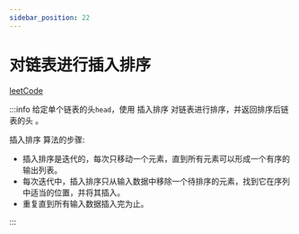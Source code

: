```yaml
---
sidebar_position: 22
---
```



# 对链表进行插入排序


[leetCode](https://leetcode.cn/problems/insertion-sort-list/)

:::info
给定单个链表的头`head`，使用 插入排序 对链表进行排序，并返回排序后链表的头 。

插入排序 算法的步骤:

- 插入排序是迭代的，每次只移动一个元素，直到所有元素可以形成一个有序的输出列表。
- 每次迭代中，插入排序只从输入数据中移除一个待排序的元素，找到它在序列中适当的位置，并将其插入。
- 重复直到所有输入数据插入完为止。

:::





